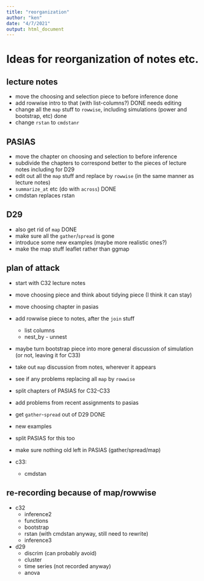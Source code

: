 ```yaml
---
title: "reorganization"
author: "ken"
date: "4/7/2021"
output: html_document
---
```


# Ideas for reorganization of notes etc.

## lecture notes

- move the choosing and selection piece to before inference  done
- add rowwise intro to that (with list-columns?) DONE needs editing
- change all the `map` stuff to  `rowwise`, including simulations (power and bootstrap, etc) done
- change `rstan` to `cmdstanr`

## PASIAS

- move the chapter on choosing and selection to before inference
- subdivide the chapters to correspond better to the pieces of lecture notes including for D29
- edit out all the `map` stuff and replace by `rowwise` (in the same manner as lecture notes)
- `summarize_at` etc (do with `across`) DONE
- cmdstan replaces rstan

## D29 

- also get rid of `map` DONE
- make sure all the `gather`/`spread` is gone
- introduce some new examples (maybe more realistic ones?)
- make the map stuff leaflet rather than ggmap


## plan of attack

- start with C32 lecture notes
- move choosing piece and think about tidying piece (I think it can stay)
- move choosing chapter in pasias
- add rowwise piece to notes, after the `join` stuff
  - list columns
  - nest_by - unnest
- maybe turn bootstrap piece into more general discussion of simulation (or not, leaving it for C33)
- take out `map` discussion from notes, wherever it appears

- see if any problems replacing all `map` by `rowwise`

- split chapters of PASIAS for C32-C33

- add problems from recent assignments to pasias

- get `gather`-`spread` out of D29 DONE
- new examples
- split PASIAS for this too

- make sure nothing old left in PASIAS (gather/spread/map)


- c33:
  - cmdstan
  
## re-recording because of map/rowwise

- c32 
  - inference2
  - functions
  - bootstrap
  - rstan (with cmdstan anyway, still need to rewrite)
  - inference3
  
- d29 
  - discrim (can probably avoid)
  - cluster
  - time series (not recorded anyway)
  - anova